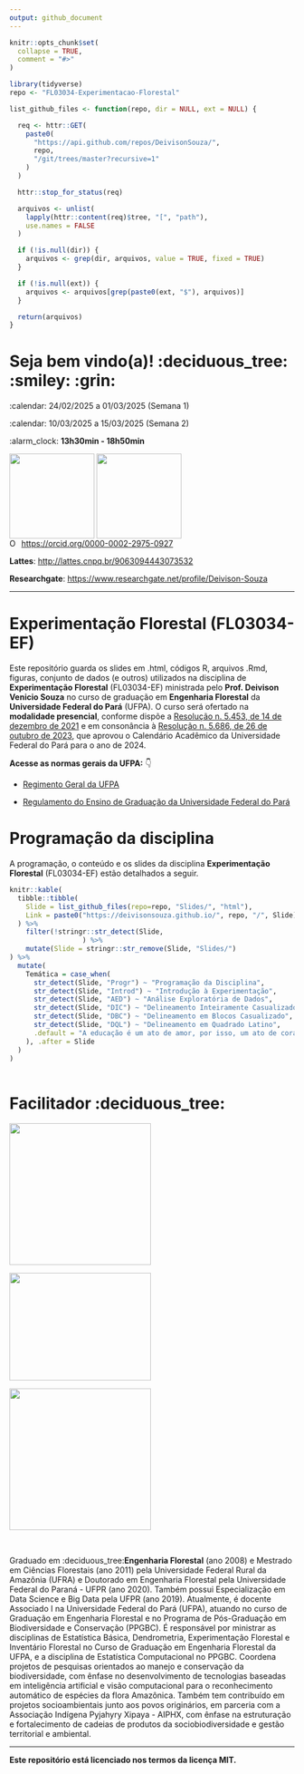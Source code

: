 ```yaml
---
output: github_document
---
```


<!-- README.md is generated from README.Rmd.. Please edit that file.. -->

<!-- badges: start -->
<!-- badges: end -->

```r
knitr::opts_chunk$set(
  collapse = TRUE,
  comment = "#>"
)

library(tidyverse)
repo <- "FL03034-Experimentacao-Florestal"
```

<!-- Emprestei a função list_github_files() da Curso-R. (https://github.com/curso-r). A ideia desse readme emprestei da Curso-R. Achei excelente!-->

```r
list_github_files <- function(repo, dir = NULL, ext = NULL) {

  req <- httr::GET(
    paste0(
      "https://api.github.com/repos/DeivisonSouza/",
      repo,
      "/git/trees/master?recursive=1"
    )
  )

  httr::stop_for_status(req)

  arquivos <- unlist(
    lapply(httr::content(req)$tree, "[", "path"),
    use.names = FALSE
  )

  if (!is.null(dir)) {
    arquivos <- grep(dir, arquivos, value = TRUE, fixed = TRUE)
  }

  if (!is.null(ext)) {
    arquivos <- arquivos[grep(paste0(ext, "$"), arquivos)]
  }

  return(arquivos)
}
```

# Seja bem vindo(a)! :deciduous_tree: :smiley: :grin:

:calendar: 24/02/2025 a 01/03/2025 (Semana 1)

:calendar: 10/03/2025 a 15/03/2025 (Semana 2)

:alarm_clock: **13h30min - 18h50min**


<div>
  <img src="Slides/fig/slide-title/ufpa.png" width="150" align="middle" class="center">
  <img src="Slides/fig/slide-title/LMFTCA.png" width="150" align="middle" class="center">
<div>

<div itemscope itemtype="https://schema.org/Person"><a itemprop="sameAs" content="https://orcid.org/0000-0002-2975-0927" href="https://orcid.org/0000-0002-2975-0927" target="orcid.widget" rel="me noopener noreferrer" style="vertical-align:top;"><img src="https://orcid.org/sites/default/files/images/orcid_16x16.png" style="width:1em;margin-right:.5em;" alt="ORCID iD icon">https://orcid.org/0000-0002-2975-0927</a></div>

**Lattes**: [http://lattes.cnpq.br/9063094443073532](http://lattes.cnpq.br/9063094443073532)

**Researchgate**: [https://www.researchgate.net/profile/Deivison-Souza](https://www.researchgate.net/profile/Deivison-Souza)

---------------------------------------------------

# Experimentação Florestal (FL03034-EF)

<div align="justify">
Este repositório guarda os slides em .html, códigos R, arquivos .Rmd, figuras, conjunto de dados (e outros) utilizados na disciplina de **Experimentação Florestal** (FL03034-EF) ministrada pelo **Prof. Deivison Venicio Souza** no curso de graduação em **Engenharia Florestal** da **Universidade Federal do Pará** (UFPA). O curso será ofertado na **modalidade presencial**, conforme dispõe a [Resolução  n. 5.453, de 14 de dezembro de 2021](https://sege.ufpa.br/boletim_interno/downloads/resolucoes/consepe/2021/5453%20Aprova%20a%20Resolu%C3%A7%C3%A3o%20sobre%20o%20retorno%20das%20Atividades%20Presenciais.pdf) e em consonância à [Resolução n. 5.686, de 26 de outubro de 2023](https://sege.ufpa.br/boletim_interno/downloads/resolucoes/consepe/2023/5686%20Calend%C3%A1rio%20Acad%C3%AAmico%20da%20UFPA%20-%202024.pdf), que aprovou o Calendário Acadêmico da Universidade Federal do Pará para o ano de 2024. 

**Acesse as normas gerais da UFPA:** 👇

- [Regimento Geral da UFPA](https://portal.ufpa.br/images/docs/regimento_geral.pdf)

- [Regulamento do Ensino de Graduação da Universidade Federal do Pará](http://www.proeg.ufpa.br/images/Artigos/Academico/Downloads/Regulamento_de_Graduacao.pdf)
</div>

# Programação da disciplina

A programação, o conteúdo e os slides da disciplina **Experimentação Florestal** (FL03034-EF) estão detalhados a seguir.

```r
knitr::kable(
  tibble::tibble(
    Slide = list_github_files(repo=repo, "Slides/", "html"),
    Link = paste0("https://deivisonsouza.github.io/", repo, "/", Slide)
  ) %>% 
    filter(!stringr::str_detect(Slide,                                    "_files/|_cache/|assets")
                  ) %>%
    mutate(Slide = stringr::str_remove(Slide, "Slides/")
) %>%
  mutate(
    Temática = case_when(
      str_detect(Slide, "Progr") ~ "Programação da Disciplina",
      str_detect(Slide, "Introd") ~ "Introdução à Experimentação",
      str_detect(Slide, "AED") ~ "Análise Exploratória de Dados",
      str_detect(Slide, "DIC") ~ "Delineamento Inteiramente Casualizado",
      str_detect(Slide, "DBC") ~ "Delineamento em Blocos Casualizado",
      str_detect(Slide, "DQL") ~ "Delineamento em Quadrado Latino",
      .default = "A educação é um ato de amor, por isso, um ato de coragem. (Paulo Freire)"
    ), .after = Slide
  )
)
  
```



# Facilitador :deciduous_tree:
<div>
  <img src="Slides/fig/slide-title/Foto.jpeg" width="250" align="middle" class="center">
  
  <img src="Slides/fig/slide-title/Foto2.jpg" width="250" height="190" align="middle" class="center">
  
  <img src="Slides/fig/slide-title/Foto3.jpg" width="250" align="middle" class="center">
<div>

<br>

<div align="justify">
Graduado em :deciduous_tree:**Engenharia Florestal** (ano 2008) e Mestrado em Ciências Florestais (ano 2011) pela Universidade Federal Rural da Amazônia (UFRA) e Doutorado em Engenharia Florestal pela Universidade Federal do Paraná - UFPR (ano 2020). Também possui Especialização em Data Science e Big Data pela UFPR (ano 2019). Atualmente, é docente Associado I na Universidade Federal do Pará (UFPA), atuando no curso de Graduação em Engenharia Florestal e no Programa de Pós-Graduação em Biodiversidade e Conservação (PPGBC). É responsável por ministrar as disciplinas de Estatística Básica, Dendrometria, Experimentação Florestal e Inventário Florestal no Curso de Graduação em Engenharia Florestal da UFPA, e a disciplina de Estatística Computacional no PPGBC. Coordena projetos de pesquisas orientados ao manejo e conservação da biodiversidade, com ênfase no desenvolvimento de tecnologias baseadas em inteligência artificial e visão computacional para o reconhecimento automático de espécies da flora Amazônica. Também tem contribuído em projetos socioambientais junto aos povos originários, em parceria com a Associação Indígena Pyjahyry Xipaya - AIPHX, com ênfase na estruturação e fortalecimento de cadeias de produtos da sociobiodiversidade e gestão territorial e ambiental.
</div>

---------------------------------------------------
**Este repositório está licenciado nos termos da licença MIT.**
